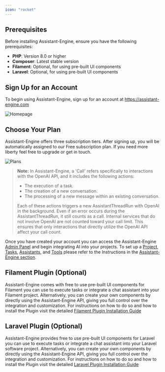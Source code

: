 ```yaml
---
icon: "rocket"
---
```


## **Prerequisites**


Before installing Assistant-Engine, ensure you have the following prerequisites:

- **PHP**: Version 8.0 or higher
- **Composer**: Latest stable version
- **Filament**: Optional, for using pre-built UI components
- **Laravel**: Optional, for using pre-built UI components


## **Sign Up for an Account**

To begin using Assistant-Engine, sign up for an account at https://assistant-engine.com

<Frame>
  <img src="/images/assistant-engine-home.png" alt="Homepage"/>
</Frame>

## **Choose Your Plan**

Assistant-Engine offers three subscription tiers.
After signing up, you will be automatically assigned to our Free subscription plan.
If you need more liberty feel free to upgrade or get in touch. 

<Frame>
  <img src="/images/assistant-engine-plans.png" alt="Plans"/>
</Frame>


> **Note:** In Assistant-Engine, a 'Call' refers specifically to interactions with the OpenAI API, and it includes the following actions:
> - The execution of a task.
> - The creation of a new conversation.
> - The processing of a new message within an existing conversation.  
> 
> Each of these actions triggers a new AssistantThreadRun with OpenAI in the background. Even if an error occurs during the AssistantThreadRun, it still counts as a call. Internal services that do not involve OpenAI are not counted toward your call limit. This ensures that only interactions that directly utilize the OpenAI API affect your call count.


Once you have created your account you can access the Assistant-Engine [Admin Panel](https://app.assistant-engine.com) and begin integrating AI into your projects.
To set up a [Project](/docs/Projects), [Tasks](/docs/Tasks), [Assistants](/docs/Assistants), and [Tools](/docs/Tools) please refer to the Instructions in the [Assistant-Engine section](/docs/Projects).


## **Filament Plugin (Optional)**

Assistant-Engine comes with free to use pre-built UI components for Filament you can use to execute tasks or integrate a chat assistant into your Filament project.
Alternatively, you can create your own components by directly using the Assistant-Engine API, giving you full control over the integration and customization.
For instructions on how to do so and how to install the Plugin visit the detailed [Filament Plugin Installation Guide](/docs/Filament)

## **Laravel Plugin (Optional)**

Assistant-Engine provides free to use pre-built UI components for Laravel you can use to execute tasks or integrate a chat assistant into your Laravel software project.
Alternatively, you can create your own components by directly using the Assistant-Engine API, giving you full control over the integration and customization.
For instructions on how to do so and how to install the Plugin visit the detailed [Laravel Plugin Installation Guide](/docs/Laravel)


